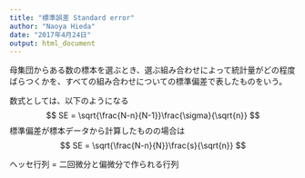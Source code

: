 ```yaml
---
title: "標準誤差 Standard error"
author: "Naoya Hieda"
date: "2017年4月24日"
output: html_document
---
```


母集団からある数の標本を選ぶとき、選ぶ組み合わせによって統計量がどの程度ばらつくかを、すべての組み合わせについての標準偏差で表したものをいう。

数式としては、以下のようになる
$$
SE = \sqrt{\frac{N-n}{N-1}}\frac{\sigma}{\sqrt{n}}
$$
標準偏差が標本データから計算したものの場合は
$$
SE = \sqrt{\frac{N-n}{N}}\frac{s}{\sqrt{n}}
$$

ヘッセ行列 = 二回微分と偏微分で作られる行列
